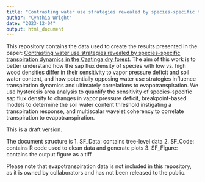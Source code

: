 ---
title: "Contrasting water use strategies revealed by species-specific transpiration dynamics in the Caatinga dry forest"
author: "Cynthia Wright"
date: "2023-12-04"
output: html_document
---

This repository contains the data used to create the results presented in the paper: [Contrasting water use strategies revealed by species-specific transpiration dynamics in the Caatinga dry forest](https://academic.oup.com/treephys/advance-article/doi/10.1093/treephys/tpad137/7342201?utm_source=advanceaccess&utm_campaign=treephys&utm_medium=email). The aim of this work is to better understand how the sap flux density of species with low vs. high wood densities differ in their sensitivity to vapor pressure deficit and soil water content, and how potentially opposing water use strategies influence transpiration dynamics and ultimately correlations to evapotranspiration. We use hysteresis area analysis to quantify the sensitivity of species-specific sap flux density to changes in vapor pressure deficit, breakpoint-based models to determine the soil water content threshold instigating a transpiration response, and multiscalar wavelet coherency to correlate transpiration to evapotranspiration.   

This is a draft version. 

The document structure is 
1. SF_Data: contains tree-level data
2. SF_Code: contains R code used to clean data and generate plots
3. SF_Figure: contains the output figure as a tiff

Please note that evapotranspiration data is not included in this repository, as it is owned by collaborators and has not been released to the public. 


